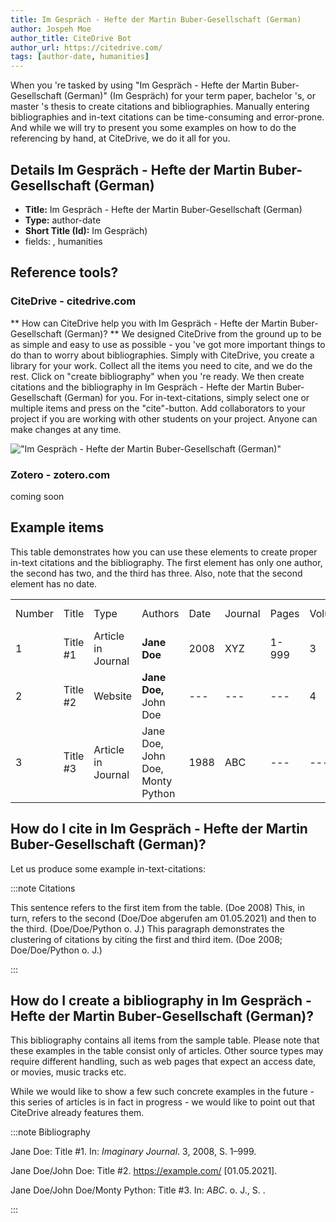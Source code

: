 ```yaml
---
title: Im Gespräch - Hefte der Martin Buber-Gesellschaft (German)
author: Jospeh Moe
author_title: CiteDrive Bot
author_url: https://citedrive.com/
tags: [author-date, humanities]
---
```


When you 're tasked by using "Im Gespräch - Hefte der Martin Buber-Gesellschaft (German)" (Im Gespräch) for your term paper, bachelor 's, or master 's thesis to create citations and bibliographies.
Manually entering bibliographies and in-text citations can be time-consuming and error-prone. And while we will try to present you some examples on how to do the referencing by hand, at CiteDrive, we do it all for you.

## Details  Im Gespräch - Hefte der Martin Buber-Gesellschaft (German)
* **Title:** Im Gespräch - Hefte der Martin Buber-Gesellschaft (German)
* **Type:** author-date
* **Short Title (Id):** Im Gespräch)
* fields: , humanities

## Reference tools?
### CiteDrive - citedrive.com
** How can CiteDrive help you with Im Gespräch - Hefte der Martin Buber-Gesellschaft (German)? **
We designed CiteDrive from the ground up to be as simple and easy to use as possible - you 've got more important things to do than to worry about bibliographies. Simply with CiteDrive, you create a library for your work. Collect all the items you need to cite, and we do the rest. Click on "create bibliography" when you 're ready. We then create citations and the bibliography in Im Gespräch - Hefte der Martin Buber-Gesellschaft (German) for you. For in-text-citations, simply select one or multiple items and press on the "cite"-button. Add collaborators to your project if you are working with other students on your project. Anyone can make changes at any time.


!["Im Gespräch - Hefte der Martin Buber-Gesellschaft (German)"](images/im-gesprach--hefte-der-martin-bubergesellschaft-german.svg "Choose Im Gespräch - Hefte der Martin Buber-Gesellschaft (German) in the CiteDrive App")

### Zotero - zotero.com

coming soon

## Example items

This table demonstrates how you can use these elements to create proper in-text citations and the bibliography. The first element has only one author, the second has two, and the third has three. Also, note that the second element has no date.


<table>
  <tr>
   <td>Number
   </td>
   <td>Title
   </td>
   <td>Type
   </td>
   <td>Authors
   </td>
   <td>Date
   </td>
   <td>Journal
   </td>
   <td>Pages
   </td>
   <td>Volume
   </td>
   <td>Issue
   </td>
   <td>Access Date
   </td>
  </tr>
  <tr>
   <td>1
   </td>
   <td>Title #1
   </td>
   <td>Article in Journal
   </td>
   <td><strong>Jane Doe</strong>
   </td>
   <td>2008
   </td>
   <td>XYZ
   </td>
   <td>1-999
   </td>
   <td>3
   </td>
   <td>2
   </td>
   <td>--
   </td>
  </tr>
  <tr>
   <td>
2
   </td>
   <td>Title #2
   </td>
   <td>Website
   </td>
   <td><strong>Jane Doe, </strong>John Doe
   </td>
   <td>---
   </td>
   <td>---
   </td>
   <td>---
   </td>
   <td>4
   </td>
   <td>---
   </td>
   <td>2020-05-01
   </td>
  </tr>
  <tr>
   <td>3
   </td>
   <td>Title #3
   </td>
   <td>Article in Journal
   </td>
   <td>Jane Doe, John Doe, Monty Python
   </td>
   <td>1988
   </td>
   <td>ABC
   </td>
   <td>---
   </td>
   <td>---
   </td>
   <td>16
   </td>
   <td>---
   </td>
  </tr>
</table>



## How do I cite in  Im Gespräch - Hefte der Martin Buber-Gesellschaft (German)?

Let us produce some example in-text-citations:

:::note Citations


This sentence refers to the first item from the table. (Doe  2008) This, in turn, refers to the second (Doe/Doe abgerufen am 01.05.2021)
and then to the third.  (Doe/Doe/Python  o. J.)
This paragraph demonstrates the clustering of citations by citing the first and third item. (Doe  2008; Doe/Doe/Python  o. J.)

:::

## How do I create a bibliography in Im Gespräch - Hefte der Martin Buber-Gesellschaft (German)?

This bibliography contains all items from the sample table. Please note that these examples in the table consist only of articles. Other source types may require different handling, such as web pages that expect an access date, or movies, music tracks etc.

While we would like to show a few such concrete examples in the future - this series of articles is in fact in progress - we would like to point out that CiteDrive already features them.

:::note Bibliography

Jane Doe:  Title #1. In: <i>Imaginary Journal</i>. 3,  2008, S. 1–999.

Jane Doe/John  Doe: Title #2. https://example.com/ [01.05.2021].

Jane Doe/John Doe/Monty Python:  Title #3. In: <i>ABC</i>.  o. J., S. .



:::


        